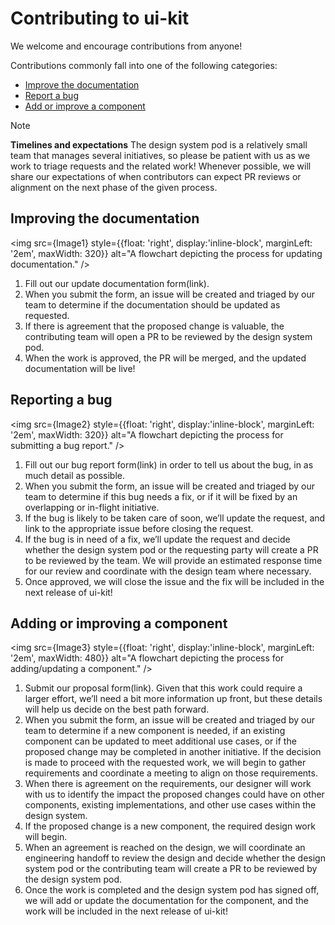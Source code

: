 
<Meta title="Home/Contribution Guidelines" />

# Contributing to ui-kit

We welcome and encourage contributions from anyone!

Contributions commonly fall into one of the following categories:

- [Improve the documentation](#improving-the-documentation)
- [Report a bug](#reporting-a-bug)
- [Add or improve a component](#adding-or-improving-a-component)

> [!NOTE]
>
> **Timelines and expectations** The design system pod is a relatively small team that manages several initiatives,
> so please be patient with us as we work to triage requests and the related work! Whenever possible, we will share
> our expectations of when contributors can expect PR reviews or alignment on the next phase of the given process.

## Improving the documentation

<img src={Image1} style={{float: 'right',  display:'inline-block', marginLeft: '2em', maxWidth: 320}} alt="A flowchart depicting the process for updating documentation." />

1. Fill out our update documentation form(link).
2. When you submit the form, an issue will be created and triaged by our team to determine if the documentation should be updated as requested.
3. If there is agreement that the proposed change is valuable, the contributing team will open a PR to be reviewed by the design system pod.
4. When the work is approved, the PR will be merged, and the updated documentation will be live!

<div style={{clear: 'both'}}/>

## Reporting a bug

<img src={Image2} style={{float: 'right',  display:'inline-block', marginLeft: '2em', maxWidth: 320}} alt="A flowchart depicting the process for submitting a bug report." />

1. Fill out our bug report form(link) in order to tell us about the bug, in as much detail as possible.
2. When you submit the form, an issue will be created and triaged by our team to determine if this bug needs a fix, or if it will be fixed by an overlapping or in-flight initiative.
3. If the bug is likely to be taken care of soon, we’ll update the request, and link to the appropriate issue before closing the request.
4. If the bug is in need of a fix, we’ll update the request and decide whether the design system pod or the requesting party will create a PR to be reviewed by the team. We will provide an estimated response time for our review and coordinate with the design team where necessary.
5. Once approved, we will close the issue and the fix will be included in the next release of ui-kit!

<div style={{clear: 'both'}}/>

## Adding or improving a component

<img src={Image3} style={{float: 'right',  display:'inline-block', marginLeft: '2em', maxWidth: 480}} alt="A flowchart depicting the process for adding/updating a component." />

1. Submit our proposal form(link). Given that this work could require a larger effort, we’ll need a bit more information up front, but these details will help us decide on the best path forward.
2. When you submit the form, an issue will be created and triaged by our team to determine if a new component is needed, if an existing component can be updated to meet additional use cases, or if the proposed change may be completed in another initiative. If the decision is made to proceed with the requested work, we will begin to gather requirements and coordinate a meeting to align on those requirements.
3. When there is agreement on the requirements, our designer will work with us to identify the impact the proposed changes could have on other components, existing implementations, and other use cases within the design system.
4. If the proposed change is a new component, the required design work will begin.
5. When an agreement is reached on the design, we will coordinate an engineering handoff to review the design and decide whether the design system pod or the contributing team will create a PR to be reviewed by the design system pod.
6. Once the work is completed and the design system pod has signed off, we will add or update the documentation for the component, and the work will be included in the next release of ui-kit!
